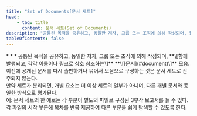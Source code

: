 ```yaml
---
title: "Set of Documents[문서 세트]"
head:
    - tag: title
      content: 문서 세트(Set of Documents)
description: "공통된 목적을 공유하고, 동일한 저자, 그룹 또는 조직에 의해 작성되며, 함께 발행되고, 각각 이름이나 링크로 상호 참조하는 문서 모음"
tableOfContents: false
---
```


<Badge text="WCAG2ICT" variant="tip" size="large" />
* * *
공통된 목적을 공유하고, 동일한 저자, 그룹 또는 조직에 의해 작성되며, **\[함께 발행되고, 각각 이름이나 링크로 상호 참조하는\]** **\[[문서](#document)\]** 모음.

<Aside title="참고 1">
이전에 공개된 문서를 다시 출판하거나 묶어서 모음으로 구성하는 것은 문서 세트로 간주되지 않는다.
</Aside>
<Aside title="참고 2">
만약 세트가 분리되면, 개별 요소는 더 이상 세트의 일부가 아니며, 다른 개별 문서와 동일한 방식으로 평가된다.
</Aside>
<Card title="예제" icon="open-book">
예: 문서 세트의 한 예로는 각 부분이 별도의 파일로 구성된 3부작 보고서를 들 수 있다. 각 파일의 시작 부분에 목차를 반복 제공하여 다른 부분을 쉽게 탐색할 수 있도록 한다.
</Card>